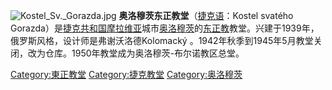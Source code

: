 {{unreferenced|time=2009-05-15T14:30:41+00:00}}
[[Image:Kostel_Sv._Gorazda.jpg|thumb]]
'''奥洛穆茨东正教堂'''（[[捷克语|捷克语]]：Kostel svatého Gorazda）是[[捷克共和国|捷克共和国]][[摩拉维亚|摩拉维亚]]城市[[奥洛穆茨|奥洛穆茨]]的[[东正教|东正教]]教堂。兴建于1939年，俄罗斯风格，设计师是弗谢沃洛德Kolomacký 。1942年秋季到1945年5月教堂关闭，改为仓库。1950年教堂成为奥洛穆茨-布尔诺教区总堂。

{{coord|49|35|52|N|17|16|08|E|display=title|region:CZ_type:landmark_source:cswiki}}

[[Category:東正教堂|Category:東正教堂]]
[[Category:捷克教堂|Category:捷克教堂]]
[[Category:奥洛穆茨|Category:奥洛穆茨]]